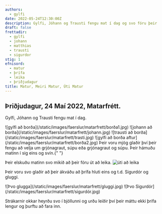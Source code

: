 ```yaml
---
authors:
  - gylfi
date: 2022-05-24T12:30:00Z
description: Gylfi, Jóhann og Trausti fengu mat í dag og svo fóru þeir út að leika.
draft: false
frettadir:
  - gylfi
  - johann
  - matthias
  - trausti
  - sigurdor
stig: 1
efnisord:
  - matur
  - þrífa
  - leika
  - þriðjudagur
title: Matur, Meiri Matur, Úti Matur
---
```


## Þriðjudagur, 24 Maí 2022, Matarfrétt.

Gylfi, Jóhann og Trausti fengu mat í dag.

<Grid>
  <GridItem>
    ![gylfi að borða](/static/images/faerslur/matarfrett/borða1.jpg)
  </GridItem>
  <GridItem>
    ![johann að borða](/static/images/faerslur/matarfrett/johann.jpg)
  </GridItem>
  <GridItem>
    ![trausti að borða](/static/images/faerslur/matarfrett/trasti.jpg)
  </GridItem>
  <GridItem>
    ![gylfi að borða aftur](/static/images/faerslur/matarfrett/borða2.jpg)
  </GridItem>
</Grid>
Þeir voru mjög glaðir því þeir fengu að velja um grjónagraut, súpu eða grjónagraut
og súpu. Þeir hámuðu matinn í sig eins og svín.{" "}

Þeir elskuðu matinn svo mikið að þeir fóru út að leika.
![úti að leika](/static/images/faerslur/matarfrett/úti-að-leika.jpg)

Þeir voru svo glaðir að þeir ákváðu að þrífa hluti eins og t.d. Sigurdór og gluggi.

<Grid>
  <GridItem>
    ![Þvo glugga](/static/images/faerslur/matarfrett/gluggi.jpg)
  </GridItem>
  <GridItem>
    ![Þvo Sigurdór](/static/images/faerslur/matarfrett/sigurdór.jpg)
  </GridItem>
</Grid>

Strákarnir okkar heyrðu svo í bjöllunni og urðu leiðir því þeir máttu ekki þrífa lengur og þurftu að fara inn.
